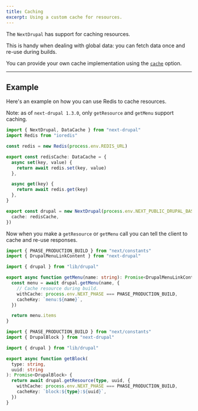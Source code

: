 ```yaml
---
title: Caching
excerpt: Using a custom cache for resources.
---
```


The `NextDrupal` has support for caching resources.

This is handy when dealing with global data: you can fetch data once and re-use during builds.

You can provide your own cache implementation using the [`cache`](/docs/configuration#cache) option.

---

<!--
************************************************************
*  TODO: Remove this block before publishing.

*  Comment: Not sure how this cache option works with Next.js caching system
************************************************************
-->

## Example

Here's an example on how you can use Redis to cache resources.

<Callout>

Note: as of `next-drupal 1.3.0`, only `getResource` and `getMenu` support caching.

</Callout>

```ts title=lib/drupal.ts
import { NextDrupal, DataCache } from "next-drupal"
import Redis from "ioredis"

const redis = new Redis(process.env.REDIS_URL)

export const redisCache: DataCache = {
  async set(key, value) {
    return await redis.set(key, value)
  },

  async get(key) {
    return await redis.get(key)
  },
}

export const drupal = new NextDrupal(process.env.NEXT_PUBLIC_DRUPAL_BASE_URL, {
  cache: redisCache,
})
```

Now when you make a `getResource` or `getMenu` call you can tell the client to cache and re-use responses.

```ts title=lib/get-menu.ts
import { PHASE_PRODUCTION_BUILD } from "next/constants"
import { DrupalMenuLinkContent } from "next-drupal"

import { drupal } from "lib/drupal"

export async function getMenu(name: string): Promise<DrupalMenuLinkContent[]> {
  const menu = await drupal.getMenu(name, {
    // Cache resource during build.
    withCache: process.env.NEXT_PHASE === PHASE_PRODUCTION_BUILD,
    cacheKey: `menu:${name}`,
  })

  return menu.items
}
```

```ts title=lib/get-block.ts
import { PHASE_PRODUCTION_BUILD } from "next/constants"
import { DrupalBlock } from "next-drupal"

import { drupal } from "lib/drupal"

export async function getBlock(
  type: string,
  uuid: string
): Promise<DrupalBlock> {
  return await drupal.getResource(type, uuid, {
    withCache: process.env.NEXT_PHASE === PHASE_PRODUCTION_BUILD,
    cacheKey: `block:${type}:${uuid}`,
  })
}
```
